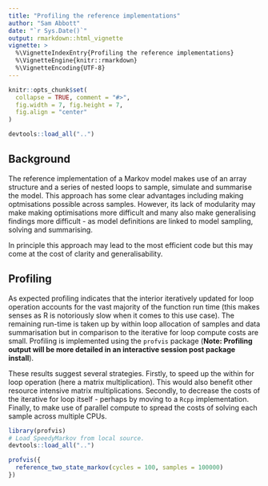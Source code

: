 ```yaml
---
title: "Profiling the reference implementations"
author: "Sam Abbott"
date: "`r Sys.Date()`"
output: rmarkdown::html_vignette
vignette: >
  %\VignetteIndexEntry{Profiling the reference implementations}
  %\VignetteEngine{knitr::rmarkdown}
  %\VignetteEncoding{UTF-8}
---
```


```r
knitr::opts_chunk$set(
  collapse = TRUE, comment = "#>",
  fig.width = 7, fig.height = 7, 
  fig.align = "center"
)

devtools::load_all("..")
```


## Background

The reference implementation of a Markov model makes use of an array structure and a series of nested loops to sample, simulate and summarise the model. This approach has some clear advantages including making optmisations possible across samples. However, its lack of modularity may make making optimisations more difficult and many also make generalising findings more difficult - as model definitions are linked to model sampling, solving and summarising. 

In principle this approach may lead to the most efficient code but this may come at the cost of clarity and generalisability.

## Profiling

As expected profiling indicates that the interior iteratively updated for loop operation accounts for the vast majority of the function run time (this makes senses as R is notoriously slow when it comes to this use case). The remaining run-time is taken up by within loop allocation of samples and data summarisation but in comparison to the iterative for loop compute costs are small. Profiling is implemented using the `profvis` package (**Note: Profiling output will be more detailed in an interactive session post package install**).

These results suggest several strategies. Firstly, to speed up the within for loop operation (here a matrix multiplication). This would also benefit other resource intensive matrix multiplications. Secondly, to decrease the costs of the iterative for loop itself - perhaps by moving to a `Rcpp` implementation. Finally, to make use of parallel compute to spread the costs of solving each sample across multiple CPUs.

```r
library(profvis)
# Load SpeedyMarkov from local source.
devtools::load_all("..")

profvis({
  reference_two_state_markov(cycles = 100, samples = 100000)
})
```


